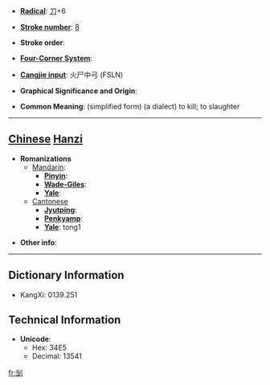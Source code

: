 * '''[[Wiktionary:Chinese radical index| Radical]]''': [[Wiktionary:Chinese radical index 刀|刀]]+6

* '''[[Wiktionary:Chinese total strokes index|Stroke number]]''': [[Wiktionary:Chinese total strokes index 8|8]]

* '''Stroke order''': 

* '''[[Wiktionary:Chinese four corner index|Four-Corner System]]''': 

* '''[[Wiktionary:Chinese Cangjie index|Cangjie input]]''': 火尸中弓 (FSLN)

* '''Graphical Significance and Origin''': 

* '''Common Meaning''': (simplified form) (a dialect) to kill; to slaughter

----

== [[Chinese]] [[Hanzi]] ==

* '''Romanizations'''
** [[Mandarin]]:
*** '''[[Pinyin]]''': 
*** '''[[Wade-Giles]]''': 
*** '''[[Yale]]''': 
**[[Cantonese]]
***'''[[Jyutping]]''':
***'''[[Penkyamp]]''': 
***'''[[Yale]]''': tong1

* '''Other info''': 

----

== Dictionary Information ==

* KangXi: 0139.251

== Technical Information ==

* '''Unicode''':
** Hex: 34E5
** Decimal: 13541

[[fr:㓥]]